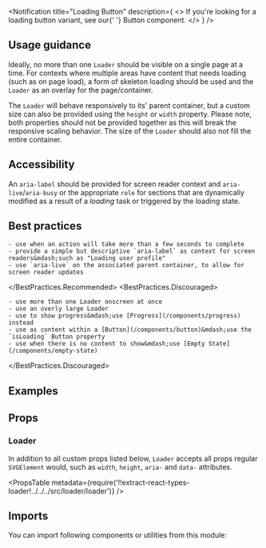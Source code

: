 


<Layout title="Loader" description="An animated component to represent loading, where an action can take an extended amount of time to complete.">

<Notification
  title="Loading Button"
  description={
    <>
      If you're looking for a loading button variant, see our{' '}
      <Link href="../button">Button</Link> component.
    </>
  }
/>

## Usage guidance

Ideally, no more than one `Loader` should be visible on a single page at a time. For contexts where multiple areas have content that needs loading (such as on page load), a form of skeleton loading should be used and the `Loader` as an overlay for the page/container.

The `Loader` will behave responsively to its' parent container, but a custom size can also be provided using the `height` or `width` property. Please note, both properties should not be provided together as this will break the responsive scaling behavior. The size of the `Loader` should also not fill the entire container.

## Accessibility

An `aria-label` should be provided for screen reader context and `aria-live`/`aria-busy` or the appropriate `role` for sections that are dynamically modified as a result of a _loading_ task or triggered by the loading state.

## Best practices

<BestPractices>
  <BestPractices.Recommended>

    - use when an action will take more than a few seconds to complete
    - provide a simple but descriptive `aria-label` as context for screen readers&mdash;such as "Loading user profile"
    - use `aria-live` on the associated parent container, to allow for screen reader updates

  </BestPractices.Recommended>
  <BestPractices.Discouraged>

    - use more than one Loader onscreen at once
    - use an overly large Loader
    - use to show progress&mdash;use [Progress](/components/progress) instead
    - use as content within a [Button](/components/button)&mdash;use the `isLoading` Button property
    - use when there is no content to show&mdash;use [Empty State](/components/empty-state)

  </BestPractices.Discouraged>
</BestPractices>

## Examples

<Example title="Basic usage" path="loader/basic-usage">
  <BasicUsage />
</Example>

<Example title="Inverted" path="loader/inverted" darkPreview>
  <Inverted />
</Example>

<Example title="Custom size" path="loader/custom-size">
  <CustomSize />
</Example>

<Example title="Advanced accessibility" path="loader/aria-live">
  <AriaLive />
</Example>

## Props

### Loader

In addition to all custom props listed below, `Loader` accepts all props regular `SVGElement` would, such as `width`, `height`, `aria-` and `data-` attributes.

<PropsTable
  metadata={require('!!extract-react-types-loader!../../../src/loader/loader')}
/>

## Imports

You can import following components or utilities from this module:

<Imports module={LoaderExports} path="@datacamp/waffles/loader" />

</Layout>
